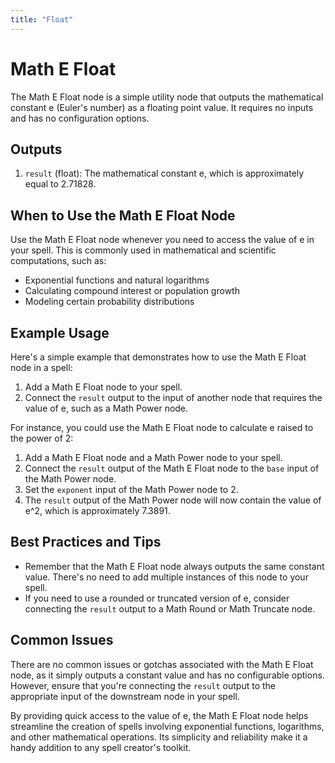 ```yaml
---
title: "Float"
---
```


# Math E Float

The Math E Float node is a simple utility node that outputs the mathematical constant e (Euler's number) as a floating point value. It requires no inputs and has no configuration options.

## Outputs

1. `result` (float): The mathematical constant e, which is approximately equal to 2.71828.

## When to Use the Math E Float Node

Use the Math E Float node whenever you need to access the value of e in your spell. This is commonly used in mathematical and scientific computations, such as:

- Exponential functions and natural logarithms
- Calculating compound interest or population growth
- Modeling certain probability distributions

## Example Usage

Here's a simple example that demonstrates how to use the Math E Float node in a spell:

1. Add a Math E Float node to your spell.
2. Connect the `result` output to the input of another node that requires the value of e, such as a Math Power node.

For instance, you could use the Math E Float node to calculate e raised to the power of 2:

1. Add a Math E Float node and a Math Power node to your spell.
2. Connect the `result` output of the Math E Float node to the `base` input of the Math Power node.
3. Set the `exponent` input of the Math Power node to 2.
4. The `result` output of the Math Power node will now contain the value of e^2, which is approximately 7.3891.

## Best Practices and Tips

- Remember that the Math E Float node always outputs the same constant value. There's no need to add multiple instances of this node to your spell.
- If you need to use a rounded or truncated version of e, consider connecting the `result` output to a Math Round or Math Truncate node.

## Common Issues

There are no common issues or gotchas associated with the Math E Float node, as it simply outputs a constant value and has no configurable options. However, ensure that you're connecting the `result` output to the appropriate input of the downstream node in your spell.

By providing quick access to the value of e, the Math E Float node helps streamline the creation of spells involving exponential functions, logarithms, and other mathematical operations. Its simplicity and reliability make it a handy addition to any spell creator's toolkit.
